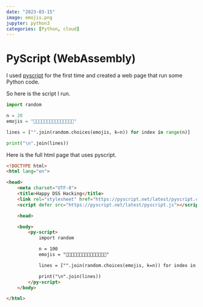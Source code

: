 ```yaml
---
date: "2023-03-15"
image: emojis.png
jupyter: python3
categories: [Python, cloud]
---
```


# PyScript (WebAssembly)

I used [pyscript](https://pyscript.net/) for the first time and created a web page that run some Python code.

So here is the script I run.

```python
import random

n = 20
emojis = "🙂😊🙂😀😇😅😃😄😁😂😆😉😋😎🤗"

lines = ["".join(random.choices(emojis, k=n)) for index in range(n)]

print("\n".join(lines))
```

Here is the full html page that uses pyscript.

```html
<!DOCTYPE html>
<html lang="en">

<head>
	<meta charset="UTF-8">
	<title>Happy DSS Hacking</title>
	<link rel="stylesheet" href="https://pyscript.net/latest/pyscript.css" />
	<script defer src="https://pyscript.net/latest/pyscript.js"></script>

	<head>

	<body>
		<py-script>
			import random

			n = 100
			emojis = "🙂😊🙂😀😇😅😃😄😁😂😆😉😋😎🤗"

			lines = ["".join(random.choices(emojis, k=n)) for index in range(n)]

			print("\n".join(lines))
		</py-script>
	</body>

</html>
```
